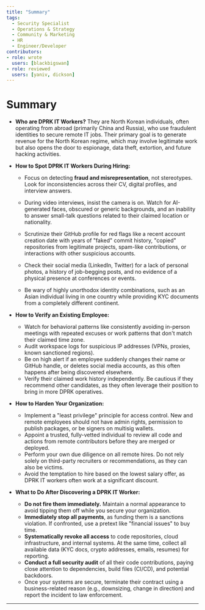 ```yaml
---
title: "Summary"
tags:
  - Security Specialist
  - Operations & Strategy
  - Community & Marketing
  - HR
  - Engineer/Developer
contributors:
- role: wrote
  users: [blackbigswan]
- role: reviewed
  users: [yaniv, dickson]
---
```


<TagProvider>
<TagFilter />

# Summary

<TagList tags={frontmatter.tags} />
<AttributionList contributors={frontmatter.contributors} />

* **Who are DPRK IT Workers?** They are North Korean individuals, often operating from abroad (primarily China and
Russia), who use fraudulent identities to secure remote IT jobs. Their primary goal is to generate revenue for the North
Korean regime, which may involve legitimate work but also opens the door to espionage, data theft, extortion, and
future hacking activities.

* **How to Spot DPRK IT Workers During Hiring:**
  * Focus on detecting **fraud and misrepresentation**, not stereotypes. Look for inconsistencies across their CV,
    digital profiles, and interview answers.
  * During video interviews, insist the camera is on. Watch for AI-generated faces, obscured or generic backgrounds,
    and an inability to answer small-talk questions related to their claimed location or nationality.

  * Scrutinize their GitHub profile for red flags like a recent account creation date with years of "faked" commit
    history, "copied" repositories from legitimate projects, spam-like contributions, or interactions with other
    suspicious
    accounts.
  * Check their social media (LinkedIn, Twitter) for a lack of personal photos, a history of job-begging posts, and
    no evidence of a physical presence at conferences or events.
  * Be wary of highly unorthodox identity combinations, such as an Asian individual living in one country while
    providing KYC documents from a completely different continent.
* **How to Verify an Existing Employee:**
  * Watch for behavioral patterns like consistently avoiding in-person meetings with repeated excuses or work
    patterns that don't match their claimed time zone.
  * Audit workspace logs for suspicious IP addresses (VPNs, proxies, known sanctioned regions).
  * Be on high alert if an employee suddenly changes their name or GitHub handle, or deletes social media accounts,
    as this often happens after being discovered elsewhere.
  * Verify their claimed work history independently. Be cautious if they recommend other candidates, as they often
    leverage their position to bring in more DPRK operatives.
* **How to Harden Your Organization:**
  * Implement a "least privilege" principle for access control. New and remote employees should not have admin
    rights, permission to publish packages, or be signers on multisig wallets.
  * Appoint a trusted, fully-vetted individual to review all code and actions from remote contributors before they
    are merged or deployed.
  * Perform your own due diligence on all remote hires. Do not rely solely on third-party recruiters or
    recommendations, as they can also be victims.
  * Avoid the temptation to hire based on the lowest salary offer, as DPRK IT workers often work at a significant
    discount.
* **What to Do After Discovering a DPRK IT Worker:**
  * **Do not fire them immediately.** Maintain a normal appearance to avoid tipping them off while you secure your
    organization.
  * **Immediately stop all payments**, as funding them is a sanctions violation. If confronted, use a pretext like
    "financial issues" to buy time.
  * **Systematically revoke all access** to code repositories, cloud infrastructure, and internal systems. At the
    same time, collect all available data (KYC docs, crypto addresses, emails, resumes) for reporting.
  * **Conduct a full security audit** of all their code contributions, paying close attention to dependencies, build
    files (CI/CD), and potential backdoors.
  * Once your systems are secure, terminate their contract using a business-related reason (e.g., downsizing, change
    in direction) and report the incident to law enforcement.

---

</TagProvider>
<ContributeFooter />
